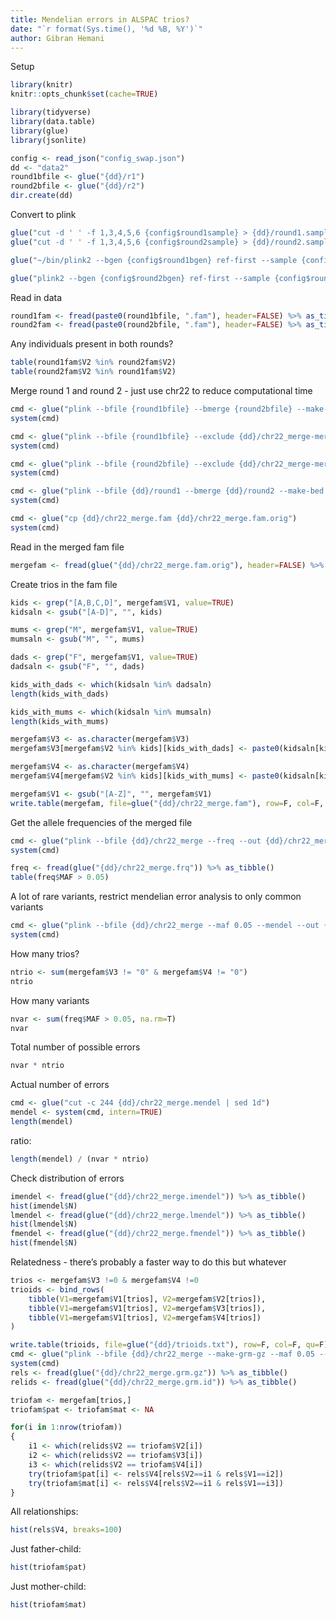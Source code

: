 ```yaml
---
title: Mendelian errors in ALSPAC trios?
date: "`r format(Sys.time(), '%d %B, %Y')`"
author: Gibran Hemani
---
```


Setup

```r
library(knitr)
knitr::opts_chunk$set(cache=TRUE)

library(tidyverse)
library(data.table)
library(glue)
library(jsonlite)

config <- read_json("config_swap.json")
dd <- "data2"
round1bfile <- glue("{dd}/r1")
round2bfile <- glue("{dd}/r2")
dir.create(dd)
```

Convert to plink

```r
glue("cut -d ' ' -f 1,3,4,5,6 {config$round1sample} > {dd}/round1.sample") %>% system()
glue("cut -d ' ' -f 1,3,4,5,6 {config$round2sample} > {dd}/round2.sample") %>% system()

glue("~/bin/plink2 --bgen {config$round1bgen} ref-first --sample {config$round1sample} --maf 0.1 --make-bed --out {round1bfile} --missing-code 0 --set-all-var-ids @:#") %>% system()

glue("plink2 --bgen {config$round2bgen} ref-first --sample {config$round2sample} --maf 0.1 --make-bed --out {round2bfile} --set-all-var-ids @:#") %>% system()
```


Read in data

```r
round1fam <- fread(paste0(round1bfile, ".fam"), header=FALSE) %>% as_tibble()
round2fam <- fread(paste0(round2bfile, ".fam"), header=FALSE) %>% as_tibble()
```

Any individuals present in both rounds?

```r
table(round1fam$V2 %in% round2fam$V2)
table(round2fam$V2 %in% round1fam$V2)
````

Merge round 1 and round 2 - just use chr22 to reduce computational time

```r
cmd <- glue("plink --bfile {round1bfile} --bmerge {round2bfile} --make-bed --out {dd}/chr22_merge")
system(cmd)

cmd <- glue("plink --bfile {round1bfile} --exclude {dd}/chr22_merge-merge.missnp --make-bed --out {dd}/round1")
system(cmd)

cmd <- glue("plink --bfile {round2bfile} --exclude {dd}/chr22_merge-merge.missnp --make-bed --out {dd}/round2")
system(cmd)

cmd <- glue("plink --bfile {dd}/round1 --bmerge {dd}/round2 --make-bed --out {dd}/chr22_merge")
system(cmd)

cmd <- glue("cp {dd}/chr22_merge.fam {dd}/chr22_merge.fam.orig")
system(cmd)
```

Read in the merged fam file

```r
mergefam <- fread(glue("{dd}/chr22_merge.fam.orig"), header=FALSE) %>% as_tibble()
```

Create trios in the fam file

```r
kids <- grep("[A,B,C,D]", mergefam$V1, value=TRUE)
kidsaln <- gsub("[A-D]", "", kids)

mums <- grep("M", mergefam$V1, value=TRUE)
mumsaln <- gsub("M", "", mums)

dads <- grep("F", mergefam$V1, value=TRUE)
dadsaln <- gsub("F", "", dads)

kids_with_dads <- which(kidsaln %in% dadsaln)
length(kids_with_dads)

kids_with_mums <- which(kidsaln %in% mumsaln)
length(kids_with_mums)

mergefam$V3 <- as.character(mergefam$V3)
mergefam$V3[mergefam$V2 %in% kids][kids_with_dads] <- paste0(kidsaln[kids_with_dads], "F")

mergefam$V4 <- as.character(mergefam$V4)
mergefam$V4[mergefam$V2 %in% kids][kids_with_mums] <- paste0(kidsaln[kids_with_mums], "M")

mergefam$V1 <- gsub("[A-Z]", "", mergefam$V1)
write.table(mergefam, file=glue("{dd}/chr22_merge.fam"), row=F, col=F, qu=F)
```

Get the allele frequencies of the merged file

```r
cmd <- glue("plink --bfile {dd}/chr22_merge --freq --out {dd}/chr22_merge")
system(cmd)

freq <- fread(glue("{dd}/chr22_merge.frq")) %>% as_tibble()
table(freq$MAF > 0.05)
```

A lot of rare variants, restrict mendelian error analysis to only common variants

```r
cmd <- glue("plink --bfile {dd}/chr22_merge --maf 0.05 --mendel --out {dd}/chr22_merge")
system(cmd)
```

How many trios?

```r
ntrio <- sum(mergefam$V3 != "0" & mergefam$V4 != "0")
ntrio
```

How many variants

```r
nvar <- sum(freq$MAF > 0.05, na.rm=T)
nvar
```

Total number of possible errors

```r
nvar * ntrio
```

Actual number of errors


```r
cmd <- glue("cut -c 244 {dd}/chr22_merge.mendel | sed 1d")
mendel <- system(cmd, intern=TRUE)
length(mendel)
```

ratio:

```r
length(mendel) / (nvar * ntrio)
```

Check distribution of errors

```r
imendel <- fread(glue("{dd}/chr22_merge.imendel")) %>% as_tibble()
hist(imendel$N)
lmendel <- fread(glue("{dd}/chr22_merge.lmendel")) %>% as_tibble()
hist(lmendel$N)
fmendel <- fread(glue("{dd}/chr22_merge.fmendel")) %>% as_tibble()
hist(fmendel$N)
```

Relatedness - there's probably a faster way to do this but whatever

```r
trios <- mergefam$V3 !=0 & mergefam$V4 !=0
trioids <- bind_rows(
	tibble(V1=mergefam$V1[trios], V2=mergefam$V2[trios]),
	tibble(V1=mergefam$V1[trios], V2=mergefam$V3[trios]),
	tibble(V1=mergefam$V1[trios], V2=mergefam$V4[trios])
)

write.table(trioids, file=glue("{dd}/trioids.txt"), row=F, col=F, qu=F)
cmd <- glue("plink --bfile {dd}/chr22_merge --make-grm-gz --maf 0.05 --keep {dd}/trioids.txt --out {dd}/chr22_merge")
system(cmd)
rels <- fread(glue("{dd}/chr22_merge.grm.gz")) %>% as_tibble()
relids <- fread(glue("{dd}/chr22_merge.grm.id")) %>% as_tibble()

triofam <- mergefam[trios,]
triofam$pat <- triofam$mat <- NA

for(i in 1:nrow(triofam))
{
	i1 <- which(relids$V2 == triofam$V2[i])
	i2 <- which(relids$V2 == triofam$V3[i])
	i3 <- which(relids$V2 == triofam$V4[i])
	try(triofam$pat[i] <- rels$V4[rels$V2==i1 & rels$V1==i2])
	try(triofam$mat[i] <- rels$V4[rels$V2==i1 & rels$V1==i3])
}
```

All relationships:

```r
hist(rels$V4, breaks=100)
```

Just father-child:

```r
hist(triofam$pat)
```

Just mother-child:

```r
hist(triofam$mat)
```

